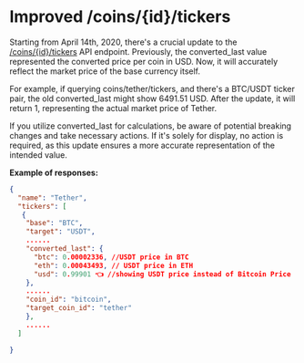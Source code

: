 # Improved /coins/{id}/tickers

Starting from April 14th, 2020, there's a crucial update to the[ /coins/{id}/tickers](/reference/coins-id-tickers) API endpoint. Previously, the converted_last value represented the converted price per coin in USD. Now, it will accurately reflect the market price of the base currency itself.

For example, if querying coins/tether/tickers, and there's a BTC/USDT ticker pair, the old converted_last might show 6491.51 USD. After the update, it will return 1, representing the actual market price of Tether.

If you utilize converted_last for calculations, be aware of potential breaking changes and take necessary actions. If it's solely for display, no action is required, as this update ensures a more accurate representation of the intended value.

**Example of responses:**

```json JSON
{
  "name": "Tether",
  "tickers": [
   {
    "base": "BTC",
    "target": "USDT",
    ......
    "converted_last": {
      "btc": 0.00002336, //USDT price in BTC
      "eth": 0.00043493, // USDT price in ETH
      "usd": 0.99901 👈 //showing USDT price instead of Bitcoin Price
    },
    ......
    "coin_id": "bitcoin",
    "target_coin_id": "tether"
    },
    ......
  ]

}
  
```